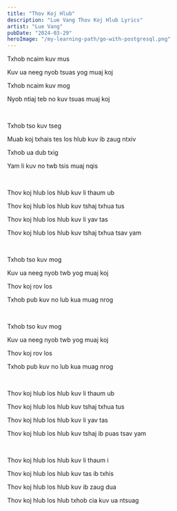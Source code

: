 ```yaml
---
title: "Thov Koj Hlub"
description: "Lue Vang Thov Koj Hlub Lyrics"
artist: "Lue Vang"
pubDate: "2024-03-29"
heroImage: "/my-learning-path/go-with-postgresql.png"
---
```


Txhob ncaim kuv mus

Kuv ua neeg nyob tsuas yog muaj koj

Txhob ncaim kuv mog

Nyob ntiaj teb no kuv tsuas muaj koj

<br />

Txhob tso kuv tseg

Muab koj txhais tes los hlub kuv ib zaug ntxiv

Txhob ua dub txig

Yam li kuv no twb tsis muaj nqis

<br />

Thov koj hlub los hlub kuv li thaum ub

Thov koj hlub los hlub kuv tshaj txhua tus

Thov koj hlub los hlub kuv li yav tas

Thov koj hlub los hlub kuv tshaj txhua tsav yam

<br />

Txhob tso kuv mog

Kuv ua neeg nyob twb yog muaj koj

Thov koj rov los

Txhob pub kuv no lub kua muag nrog

<br />

Txhob tso kuv mog

Kuv ua neeg nyob twb yog muaj koj

Thov koj rov los

Txhob pub kuv no lub kua muag nrog

<br />

Thov koj hlub los hlub kuv li thaum ub

Thov koj hlub los hlub kuv tshaj txhua tus

Thov koj hlub los hlub kuv li yav tas

Thov koj hlub los hlub kuv tshaj ib puas tsav yam

<br />

Thov koj hlub los hlub kuv li thaum i

Thov koj hlub los hlub kuv tas ib txhis

Thov koj hlub los hlub kuv ib zaug dua

Thov koj hlub los hlub txhob cia kuv ua ntsuag
